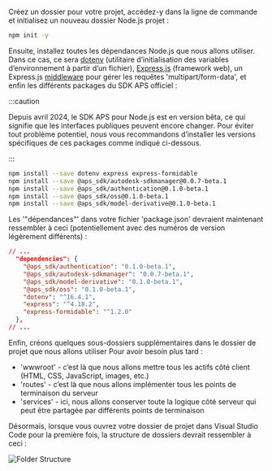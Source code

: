Créez un dossier pour votre projet, accédez-y dans la ligne de commande et initialisez un nouveau dossier
Node.js projet :

```bash
npm init -y
```

Ensuite, installez toutes les dépendances Node.js que nous allons utiliser. Dans ce cas, ce sera
[dotenv](https://www.npmjs.com/package/dotenv) (utilitaire d’initialisation des variables d’environnement à partir d’un fichier),
[Express.js](https://expressjs.com) (framework web), un Express.js [middleware](https://expressjs.com/en/guide/using-middleware.html)
pour gérer les requêtes 'multipart/form-data', et enfin les différents packages du SDK APS officiel :



:::caution

Depuis avril 2024, le SDK APS pour Node.js est en version bêta, ce qui signifie que les interfaces publiques peuvent encore changer.
Pour éviter tout problème potentiel, nous vous recommandons d’installer les versions spécifiques de ces packages comme indiqué ci-dessous.


:::



```bash
npm install --save dotenv express express-formidable
npm install --save @aps_sdk/autodesk-sdkmanager@0.0.7-beta.1
npm install --save @aps_sdk/authentication@0.1.0-beta.1
npm install --save @aps_sdk/oss@0.1.0-beta.1
npm install --save @aps_sdk/model-derivative@0.1.0-beta.1
```

Les '"dépendances"' dans votre fichier 'package.json' devraient maintenant ressembler à ceci
(potentiellement avec des numéros de version légèrement différents) :

```json
// ...
  "dependencies": {
    "@aps_sdk/authentication": "0.1.0-beta.1",
    "@aps_sdk/autodesk-sdkmanager": "0.0.7-beta.1",
    "@aps_sdk/model-derivative": "0.1.0-beta.1",
    "@aps_sdk/oss": "0.1.0-beta.1",
    "dotenv": "^16.4.1",
    "express": "^4.18.2",
    "express-formidable": "^1.2.0"
  },
// ...
```

Enfin, créons quelques sous-dossiers supplémentaires dans le dossier de projet que nous allons utiliser
Pour avoir besoin plus tard :

- 'wwwroot' - c’est là que nous allons mettre tous les actifs côté client (HTML, CSS, JavaScript, images, etc.)
- 'routes' - c’est là que nous allons implémenter tous les points de terminaison du serveur
- 'services' - ici, nous allons conserver toute la logique côté serveur qui peut être partagée par différents points de terminaison

Désormais, lorsque vous ouvrez votre dossier de projet dans Visual Studio Code pour la première fois, la structure de dossiers
devrait ressembler à ceci :

![Folder Structure](folder-structure.webp)
